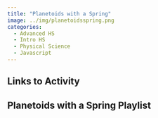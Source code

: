 ```yaml
---
title: "Planetoids with a Spring"
image: ../img/planetoidsspring.png
categories:
  - Advanced HS
  - Intro HS
  - Physical Science
  - Javascript
---
```


## Links to Activity

## Planetoids with a Spring Playlist
